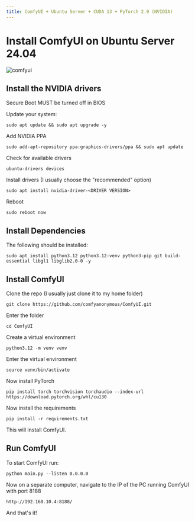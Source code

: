 ```yaml
---
title: ComfyUI + Ubuntu Server + CUDA 13 + PyTorch 2.9 (NVIDIA)
---
```



# Install ComfyUI on Ubuntu Server 24.04

![comfyui](/photos/artificial-intelligence/comfyui-ubuntu-server-install/comfyui.png)

## Install the NVIDIA drivers

<Callout type="warning">
Secure Boot MUST be turned off in BIOS
</Callout>

Update your system:
```
sudo apt update && sudo apt upgrade -y
```

Add NVIDIA PPA
```
sudo add-apt-repository ppa:graphics-drivers/ppa && sudo apt update
```

Check for available drivers
```
ubuntu-drivers devices
```

Install drivers (I usually choose the "recommended" option)
```
sudo apt install nvidia-driver-<DRIVER VERSION>
```

Reboot
```
sudo reboot now
```

## Install Dependencies

The following should be installed:
```
sudo apt install python3.12 python3.12-venv python3-pip git build-essential libgl1 libglib2.0-0 -y
```

## Install ComfyUI
Clone the repo (I usually just clone it to my home folder)
```
git clone https://github.com/comfyanonymous/ComfyUI.git
```

Enter the folder
```
cd ComfyUI
```

Create a virtual environment
```
python3.12 -m venv venv
```

Enter the virtual environment
```
source venv/bin/activate
```

Now install PyTorch
```
pip install torch torchvision torchaudio --index-url https://download.pytorch.org/whl/cu130
```

Now install the requirements
```
pip install -r requirements.txt
```

This will install ComfyUI.

## Run ComfyUI
To start ComfyUI run:
```
python main.py --listen 0.0.0.0
```

Now on a separate computer, navigate to the IP of the PC running ComfyUI with port 8188

```
http://192.168.10.4:8188/
```

And that's it!